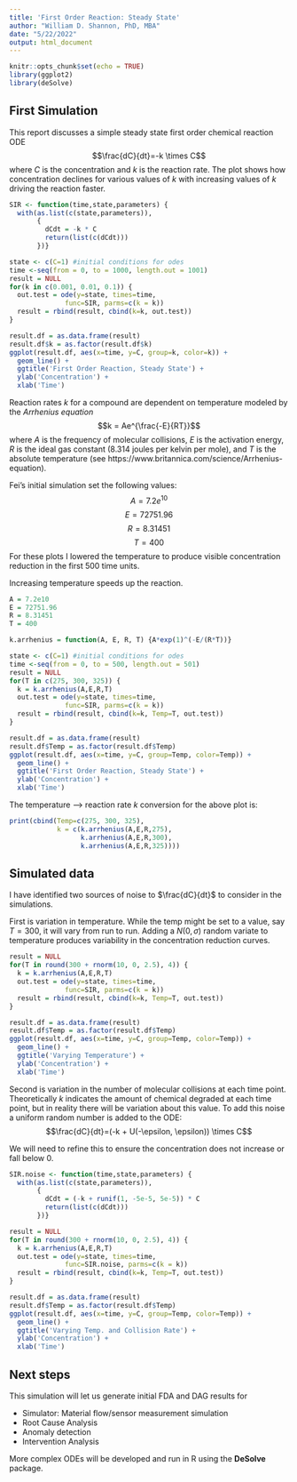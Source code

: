 ---
title: 'First Order Reaction: Steady State'
author: "William D. Shannon, PhD, MBA"
date: "5/22/2022"
output: html_document
---

```{r setup, include=FALSE}
knitr::opts_chunk$set(echo = TRUE)
library(ggplot2)
library(deSolve)
```

## First Simulation

This report discusses a simple steady state first order chemical reaction ODE $$\frac{dC}{dt}=-k \times C$$ where $C$ is the concentration and $k$ is the reaction rate.  The plot shows how concentration declines for various values of $k$ with increasing values of $k$ driving the reaction faster.

```{r ODE1}
SIR <- function(time,state,parameters) {
  with(as.list(c(state,parameters)),
       {
         dCdt = -k * C
         return(list(c(dCdt))) 
       })}

state <- c(C=1) #initial conditions for odes
time <-seq(from = 0, to = 1000, length.out = 1001)
result = NULL
for(k in c(0.001, 0.01, 0.1)) {
  out.test = ode(y=state, times=time,
              func=SIR, parms=c(k = k))
  result = rbind(result, cbind(k=k, out.test))
}

result.df = as.data.frame(result)
result.df$k = as.factor(result.df$k)
ggplot(result.df, aes(x=time, y=C, group=k, color=k)) +
  geom_line() +
  ggtitle('First Order Reaction, Steady State') +
  ylab('Concentration') +
  xlab('Time')

```

Reaction rates $k$ for a compound are dependent on temperature modeled by the *Arrhenius equation* $$k = Ae^{\frac{-E}{RT}}$$ where $A$ is the frequency of molecular collisions, $E$ is the activation energy, $R$ is the ideal gas constant (8.314 joules per kelvin per mole), and $T$ is the absolute temperature (see https://www.britannica.com/science/Arrhenius-equation).

Fei's initial simulation set the following values: $$A = 7.2e^{10}$$ $$E = 72751.96$$ $$R = 8.31451$$ $$T = 400$$ For these plots I lowered the temperature to produce visible concentration reduction in the first 500 time units.

Increasing temperature speeds up the reaction.


```{r ODE2}
A = 7.2e10
E = 72751.96
R = 8.31451
T = 400

k.arrhenius = function(A, E, R, T) {A*exp(1)^(-E/(R*T))}

state <- c(C=1) #initial conditions for odes
time <-seq(from = 0, to = 500, length.out = 501)
result = NULL
for(T in c(275, 300, 325)) {
  k = k.arrhenius(A,E,R,T)
  out.test = ode(y=state, times=time,
              func=SIR, parms=c(k = k))
  result = rbind(result, cbind(k=k, Temp=T, out.test))
}

result.df = as.data.frame(result)
result.df$Temp = as.factor(result.df$Temp)
ggplot(result.df, aes(x=time, y=C, group=Temp, color=Temp)) +
  geom_line() +
  ggtitle('First Order Reaction, Steady State') +
  ylab('Concentration') +
  xlab('Time')
```

The temperature --> reaction rate $k$ conversion for the above plot is:
```{r kCalc}
print(cbind(Temp=c(275, 300, 325),
            k = c(k.arrhenius(A,E,R,275),
                  k.arrhenius(A,E,R,300),
                  k.arrhenius(A,E,R,325))))
```


## Simulated data

I have identified two sources of noise to $\frac{dC}{dt}$ to consider in the simulations.

First is variation in temperature. While the temp might be set to a value, say $T = 300$, it will vary from run to run. Adding a $N(0, \sigma)$ random variate to temperature produces variability in the concentration reduction curves.



```{r ODE.noise}
result = NULL
for(T in round(300 + rnorm(10, 0, 2.5), 4)) {
  k = k.arrhenius(A,E,R,T)
  out.test = ode(y=state, times=time,
              func=SIR, parms=c(k = k))
  result = rbind(result, cbind(k=k, Temp=T, out.test))
}

result.df = as.data.frame(result)
result.df$Temp = as.factor(result.df$Temp)
ggplot(result.df, aes(x=time, y=C, group=Temp, color=Temp)) +
  geom_line() +
  ggtitle('Varying Temperature') +
  ylab('Concentration') +
  xlab('Time')
```

Second is variation in the number of molecular collisions at each time point. Theoretically $k$ indicates the amount of chemical degraded at each time point, but in reality there will be variation about this value.  To add this noise a uniform random number is added to the ODE: $$\frac{dC}{dt}=(-k + U(-\epsilon, \epsilon)) \times C$$

We will need to refine this to ensure the concentration does not increase or fall below 0.

```{r ODE.noise2}

SIR.noise <- function(time,state,parameters) {
  with(as.list(c(state,parameters)),
       {
         dCdt = (-k + runif(1, -5e-5, 5e-5)) * C
         return(list(c(dCdt))) 
       })}

result = NULL
for(T in round(300 + rnorm(10, 0, 2.5), 4)) {
  k = k.arrhenius(A,E,R,T)
  out.test = ode(y=state, times=time,
              func=SIR.noise, parms=c(k = k))
  result = rbind(result, cbind(k=k, Temp=T, out.test))
}

result.df = as.data.frame(result)
result.df$Temp = as.factor(result.df$Temp)
ggplot(result.df, aes(x=time, y=C, group=Temp, color=Temp)) +
  geom_line() +
  ggtitle('Varying Temp. and Collision Rate') +
  ylab('Concentration') +
  xlab('Time')

```

## Next steps

This simulation will let us generate initial FDA and DAG results for 

* Simulator: Material flow/sensor measurement simulation
* Root Cause Analysis
* Anomaly detection
* Intervention Analysis

More complex ODEs will be developed and run in R using the **DeSolve** package.